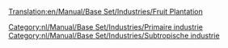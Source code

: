 [[Translation:en/Manual/Base Set/Industries/Fruit Plantation]]

{{nl/Manual/Base Set/Industries/Industrieën|image=en/Manual/Base Set/Industries/Fruitplantation.png
|name=Boomgaard
|climates=[[nl/Manual/Klimaat#subtropisch|Subtropisch]].
|accepts=Niets
|produces=[[nl/Manual/Base Set/Cargos/Fruit|Fruit]].
|notes=Niet aanwezig in andere [[nl/Manual/Klimaat|klimaten]].
}}

[[Category:nl/Manual/Base Set/Industries/Primaire industrie]]
[[Category:nl/Manual/Base Set/Industries/Subtropische industrie]]